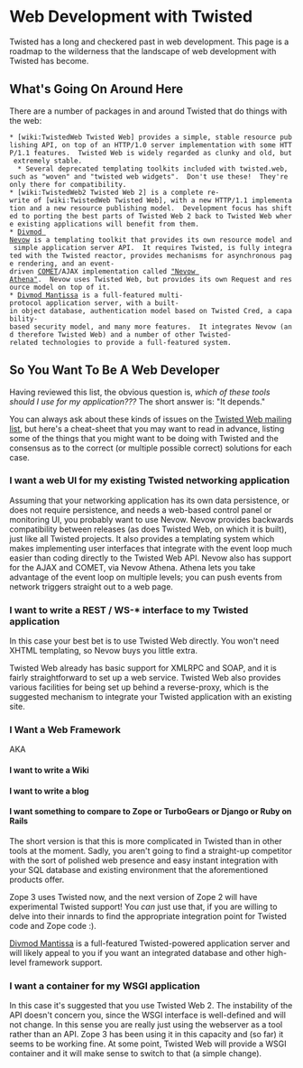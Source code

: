 = Web Development with Twisted =

Twisted has a long and checkered past in web development.  This page is a roadmap to the wilderness that the landscape of web development with Twisted has become.

== What's Going On Around Here ==

There are a number of packages in and around Twisted that do things with the web:

 * [wiki:TwistedWeb Twisted Web] provides a simple, stable resource publishing API, on top of an HTTP/1.0 server implementation with some HTTP/1.1 features.  Twisted Web is widely regarded as clunky and old, but extremely stable.
   * Several deprecated templating toolkits included with twisted.web, such as "woven" and "twisted web widgets".  Don't use these!  They're only there for compatibility.
 * [wiki:TwistedWeb2 Twisted Web 2] is a complete re-write of [wiki:TwistedWeb Twisted Web], with a new HTTP/1.1 implementation and a new resource publishing model.  Development focus has shifted to porting the best parts of Twisted Web 2 back to Twisted Web where existing applications will benefit from them.
 * [http://divmod.org/trac/wiki/DivmodNevow Divmod Nevow] is a templating toolkit that provides its own resource model and simple application server API.  It requires Twisted, is fully integrated with the Twisted reactor, provides mechanisms for asynchronous page rendering, and an event-driven [http://en.wikipedia.org/wiki/COMET_(programming) COMET]/AJAX implementation called [http://divmod.org/trac/wiki/DivmodNevow/Athena "Nevow Athena"].  Nevow uses Twisted Web, but provides its own Request and resource model on top of it.
 * [http://divmod.org/trac/wiki/DivmodMantissa Divmod Mantissa] is a full-featured multi-protocol application server, with a built-in object database, authentication model based on Twisted Cred, a capability-based security model, and many more features.  It integrates Nevow (and therefore Twisted Web) and a number of other Twisted-related technologies to provide a full-featured system.

== So You Want To Be A Web Developer ==

Having reviewed this list, the obvious question is, ''which of these tools should I use for my application???''  The short answer is: "It depends."

You can always ask about these kinds of issues on the [http://twistedmatrix.com/cgi-bin/mailman/listinfo/twisted-web Twisted Web mailing list], but here's a cheat-sheet that you may want to read in advance, listing some of the things that you might want to be doing with Twisted and the consensus as to the correct (or multiple possible correct) solutions for each case.

=== I want a web UI for my existing Twisted networking application ===

Assuming that your networking application has its own data persistence, or does not require persistence, and needs a web-based control panel or monitoring UI, you probably want to use Nevow.  Nevow provides backwards compatibility between releases (as does Twisted Web, on which it is built), just like all Twisted projects.  It also provides a templating system  which makes implementing user interfaces that integrate with the event loop much easier than coding directly to the Twisted Web API.  Nevow also has support for the AJAX and COMET, via Nevow Athena.  Athena lets you take advantage of the event loop on multiple levels; you can push events from network triggers straight out to a web page.

=== I want to write a REST / WS-* interface to my Twisted application ===

In this case your best bet is to use Twisted Web directly.  You won't need XHTML templating, so Nevow buys you little extra.

Twisted Web already has basic support for XMLRPC and SOAP, and it is fairly straightforward to set up a web service.  Twisted Web also provides various facilities for being set up behind a reverse-proxy, which is the suggested mechanism to integrate your Twisted application with an existing site.

=== I Want a Web Framework ===

AKA

==== I want to write a Wiki ====
==== I want to write a blog ====
==== I want something to compare to Zope or TurboGears or Django or Ruby on Rails ====

The short version is that this is more complicated in Twisted than in other tools at the moment.  Sadly, you aren't going to find a straight-up competitor  with the sort of polished web presence and easy instant integration with your SQL database and existing environment that the aforementioned products offer.

Zope 3 uses Twisted now, and the next version of Zope 2 will have experimental Twisted support!  You ''can'' just use that, if you are willing to delve into their innards to find the appropriate integration point for Twisted code and Zope code :).

[http://divmod.org/trac/wiki/DivmodMantissa Divmod Mantissa] is a full-featured Twisted-powered application server and will likely appeal to you if you want an integrated database and other high-level framework support.

=== I want a container for my WSGI application ===

In this case it's suggested that you use Twisted Web 2.  The instability of the API doesn't concern you, since the WSGI interface is well-defined and will not change.  In this sense you are really just using the webserver as a tool rather than an API.  Zope 3 has been using it in this capacity and (so far) it seems to be working fine.  At some point, Twisted Web will provide a WSGI container and it will make sense to switch to that (a simple change).
